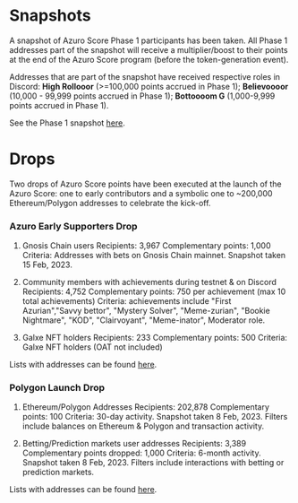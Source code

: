 
# Snapshots

<Callout type="feature">
A snapshot of Azuro Score Phase 1 participants has been taken. All Phase 1 addresses part of the snapshot will receive a multiplier/boost to their points at the end of the Azuro Score program (before the token-generation event).
</Callout>

Addresses that are part of the snapshot have received respective roles in Discord: **High Rollooor** (>=100,000 points accrued in Phase 1); **Believoooor** (10,000 - 99,999 points accrued in Phase 1); **Bottoooom G** (1,000-9,999 points accrued in Phase 1).

See the Phase 1 snapshot [here](https://docs.google.com/spreadsheets/d/1Bqay7o_GzzXROcGyHYPXTwICj5RTfzniK6QsOwJqGPY/edit#gid=1704056637).


# Drops

<Callout type="feature">
  Two drops of Azuro Score points have been executed at the launch of the Azuro Score: one to early contributors and
  a symbolic one to ~200,000 Ethereum/Polygon addresses to celebrate the kick-off.
</Callout>


### Azuro Early Supporters Drop

1. Gnosis Chain users
Recipients: 3,967
Complementary points: 1,000
Criteria: Addresses with bets on Gnosis Chain mainnet. Snapshot taken 15 Feb, 2023.

2. Community members with achievements during testnet & on Discord
Recipients: 4,752
Complementary points: 750 per achievement (max 10 total achievements)
Criteria: achievements include "First Azurian","Savvy bettor", "Mystery Solver", "Meme-zurian", "Bookie Nightmare", "KOD", "Clairvoyant", "Meme-inator", Moderator role.

3. Galxe NFT holders
Recipients: 233
Complementary points: 500
Criteria: Galxe NFT holders (OAT not included)

Lists with addresses can be found [here](https://docs.google.com/spreadsheets/d/13Bipm8eev8AJQ2JN3y0GskB4BDkM67Te9B94xGkqiN4/edit#gid=1888214782).


### Polygon Launch Drop

1. Ethereum/Polygon Addresses
Recipients: 202,878
Complementary points: 100
Criteria: 30-day activity. Snapshot taken 8 Feb, 2023. Filters include balances on Ethereum & Polygon and transaction activity.

2. Betting/Prediction markets user addresses
Recipients: 3,389
Complementary points dropped: 1,000
Criteria: 6-month activity. Snapshot taken 8 Feb, 2023. Filters include interactions with betting or prediction markets.

Lists with addresses can be found [here](https://docs.google.com/spreadsheets/d/1ZqgkliLI1BIeEW8YKq67VEbmJWhqYX9jfRWGC0XKs2A/edit#gid=0).

